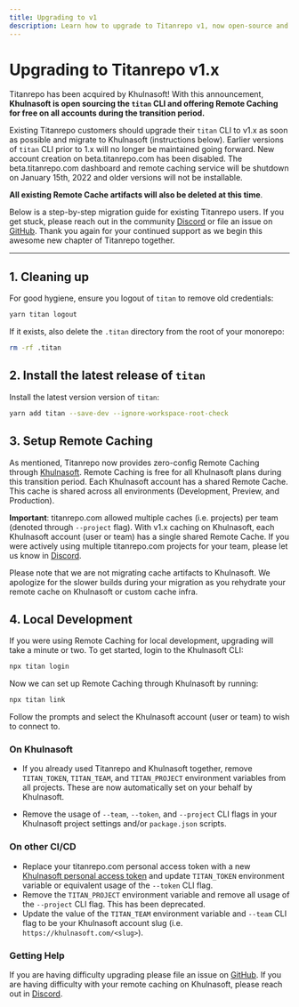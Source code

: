 ```yaml
---
title: Upgrading to v1
description: Learn how to upgrade to Titanrepo v1, now open-source and part of Khulnasoft.
---
```


# Upgrading to Titanrepo v1.x

Titanrepo has been acquired by Khulnasoft! With this announcement, **Khulnasoft is open sourcing the `titan` CLI and offering Remote Caching for free on all accounts during the transition period.**

Existing Titanrepo customers should upgrade their `titan` CLI to v1.x as soon as possible and migrate to Khulnasoft (instructions below). Earlier versions of `titan` CLI prior to 1.x will no longer be maintained going forward. New account creation on beta.titanrepo.com has been disabled. The beta.titanrepo.com dashboard and remote caching service will be shutdown on January 15th, 2022 and older versions will not be installable.

**All existing Remote Cache artifacts will also be deleted at this time**.

Below is a step-by-step migration guide for existing Titanrepo users. If you get stuck, please reach out in the community [Discord](https://titan.khulnasoft.com/discord) or file an issue on [GitHub](https://github.com/khulnasoft/titanrepo). Thank you again for your continued support as we begin this awesome new chapter of Titanrepo together.

---

## 1. Cleaning up

For good hygiene, ensure you logout of `titan` to remove old credentials:

```sh
yarn titan logout
```

If it exists, also delete the `.titan` directory from the root of your monorepo:

```sh
rm -rf .titan
```

## 2. Install the latest release of `titan`

Install the latest version version of `titan`:

```sh
yarn add titan --save-dev --ignore-workspace-root-check
```

## 3. Setup Remote Caching

As mentioned, Titanrepo now provides zero-config Remote Caching through [Khulnasoft](https://khulnasoft.com?utm_source=titan.khulnasoft.com&utm_medium=referral&utm_campaign=docs-link). Remote Caching is free for all Khulnasoft plans during this transition period. Each Khulnasoft account has a shared Remote Cache. This cache is shared across all environments (Development, Preview, and Production).

**Important**: titanrepo.com allowed multiple caches (i.e. projects) per team (denoted through `--project` flag). With v1.x caching on Khulnasoft, each Khulnasoft account (user or team) has a single shared Remote Cache. If you were actively using multiple titanrepo.com projects for your team, please let us know in [Discord](https://titan.khulnasoft.com/discord).

Please note that we are not migrating cache artifacts to Khulnasoft. We apologize for the slower builds during your migration as you rehydrate your remote cache on Khulnasoft or custom cache infra.

## 4. Local Development

If you were using Remote Caching for local development, upgrading will take a minute or two. To get started, login to the Khulnasoft CLI:

```sh
npx titan login
```

Now we can set up Remote Caching through Khulnasoft by running:

```sh
npx titan link
```

Follow the prompts and select the Khulnasoft account (user or team) to wish to connect to.

### On Khulnasoft

- If you already used Titanrepo and Khulnasoft together, remove `TITAN_TOKEN`, `TITAN_TEAM`, and `TITAN_PROJECT` environment variables from all projects. These are now automatically set on your behalf by Khulnasoft.

- Remove the usage of `--team`, `--token`, and `--project` CLI flags in your Khulnasoft project settings and/or `package.json` scripts.

### On other CI/CD

- Replace your titanrepo.com personal access token with a new [Khulnasoft personal access token](https://khulnasoft.com/account/tokens) and update `TITAN_TOKEN` environment variable or equivalent usage of the `--token` CLI flag.
- Remove the `TITAN_PROJECT` environment variable and remove all usage of the `--project` CLI flag. This has been deprecated.
- Update the value of the `TITAN_TEAM` environment variable and `--team` CLI flag to be your Khulnasoft account slug (i.e. `https://khulnasoft.com/<slug>`).

### Getting Help

If you are having difficulty upgrading please file an issue on [GitHub](https://github.com/khulnasoft/titanrepo). If you are having difficulty with your remote caching on Khulnasoft, please reach out in [Discord](https://titan.khulnasoft.com/discord).
